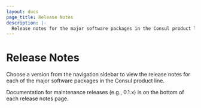 ```yaml
---
layout: docs
page_title: Release Notes
description: |-
  Release notes for the major software packages in the Consul product line
---
```


# Release Notes

Choose a version from the navigation sidebar to view the release notes for each of the major software packages in the Consul product line.

Documentation for maintenance releases (e.g., 0.1.x) is on the bottom of each release notes page.
